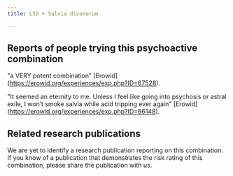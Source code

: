 ---
title: LSD + Salvia divonorum

---

## Reports of people trying this psychoactive combination

"a VERY potent combination" [Erowid] (https://erowid.org/experiences/exp.php?ID=67528).

"It seemed an eternity to me. Unless I feel like going into psychosis or astral exile, I won’t smoke salvia while acid tripping ever again" [Erowid] (https://erowid.org/experiences/exp.php?ID=66148).

## Related research publications

We are yet to identify a research publication reporting on this combination. If you know of a publication that demonstrates the risk rating of this combination, please share the publication with us.



